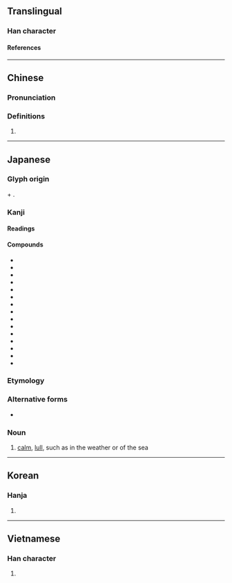 {{character info}}
==Translingual==

===Han character===
{{Han char|rn=16|rad=几|as=04|sn=6|four=|canj=HNYLM|ids=⿵⺇止}}

====References====
{{Han ref|kx=0134.121|dkj=01758|dj=0299.260|hdz=10277.021|uh=51EA}}

----

==Chinese==
{{zh-forms}}

===Pronunciation===
{{zh-pron
|m=zhǐ
|c=zi2
|cat=
}}

===Definitions===
{{zh-hanzi}}

# {{n-g|Used in Japanese names.}}

----

==Japanese==

===Glyph origin===
{{m|ja|⺇|pos=the outer component of {{m|ja|風}} "wind"}} + {{m|ja|止|t=to stop}}.

===Kanji===
{{ja-kanji|grade=|rs=几04}}

====Readings====
{{ja-readings
|on=
|kun=な-ぐ, なぎ-
}}

====Compounds====
{{der-top|Compounds}}
* {{ja-r|朝%凪|あさ%なぎ}}
* {{ja-r|油%凪|あぶら%なぎ}}
* {{ja-r|磯%凪|いそ%なぎ}}
* {{ja-r|浦%凪|うら%なぎ}}
* {{ja-r|べた凪|べたなぎ}}
* {{ja-r|御%講%凪|お%こう%なぎ}}
* {{ja-r|寒%凪|かん%なぎ}}
* {{ja-r|小%春%凪|こ%はる%なぎ}}
* {{ja-r|風%凪|かざ%なぎ}}
* {{ja-r|巣%入り凪|す%いりなぎ}}
* {{ja-r|土%用%凪|ど%よう%なぎ}}
* {{ja-r|初%凪|はつ%なぎ}}
* {{ja-r|冬%凪|ふゆ%なぎ}}
* {{ja-r|夕%凪|ゆう%なぎ}}
* {{ja-r|夜%凪|よ%なぎ}}
{{der-bottom}}

===Etymology===
{{ja-kanjitab|なぎ|yomi=k}}

===Alternative forms===
* {{ja-r|和ぎ|なぎ}}

===Noun===
{{ja-noun|なぎ}}

# [[calm]], [[lull]], such as in the weather or of the sea

----

==Korean==

===Hanja===
{{ko-hanja|hangeul=[[지]]|rv=ji|mr=chi}}

# {{rfdef|ko|sort=几04}}

----

==Vietnamese==

===Han character===
{{vi-readings|reading=[[chỉ]]|rs=几04}}

# {{rfdef|vi|sort=几04}}